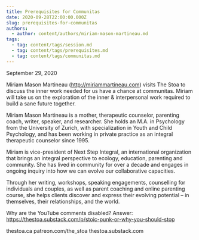 ```yaml
---
title: Prerequisites for Communitas
date: 2020-09-28T22:00:00.000Z
slug: prerequisites-for-communitas
authors:
  - author: content/authors/miriam-mason-martineau.md
tags:
  - tag: content/tags/session.md
  - tag: content/tags/prerequisites.md
  - tag: content/tags/communitas.md
---
```


September 29, 2020

Miriam Mason Martineau (http://miriammartineau.com) visits The Stoa to discuss the inner work needed for us have a chance at communitas. Miriam will take us on the exploration of the inner & interpersonal work required to build a sane future together.

Miriam Mason Martineau is a mother, therapeutic counselor, parenting coach, writer, speaker, and researcher. She holds an M.A. in Psychology from the University of Zurich, with specialization in Youth and Child Psychology, and has been working in private practice as an integral therapeutic counselor since 1995.

Miriam is vice-president of Next Step Integral, an international organization that brings an integral perspective to ecology, education, parenting and community. She has lived in community for over a decade and engages in ongoing inquiry into how we can evolve our collaborative capacities.

Through her writing, workshops, speaking engagements, counselling for individuals and couples, as well as parent coaching and online parenting course, she helps clients discover and express their evolving potential – in themselves, their relationships, and the world.

Why are the YouTube comments disabled? Answer: https://thestoa.substack.com/p/stoic-punk-or-why-you-should-stop

thestoa.ca
patreon.com/the_stoa
thestoa.substack.com
